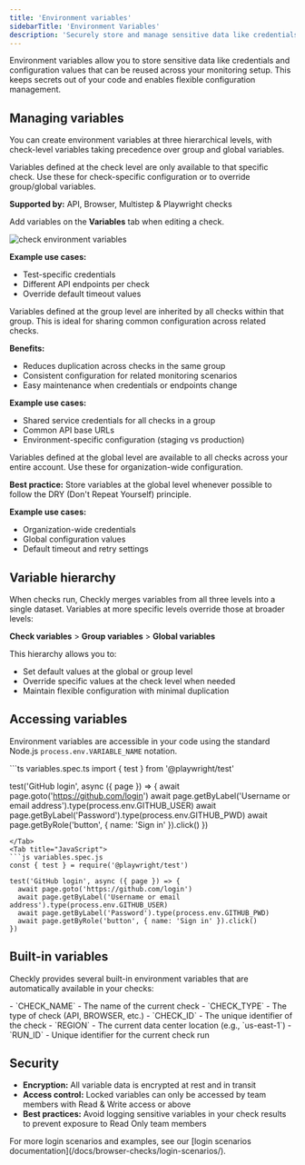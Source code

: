 ```yaml
---
title: 'Environment variables'
sidebarTitle: 'Environment Variables'
description: 'Securely store and manage sensitive data like credentials and configuration values across your monitoring checks'
---
```


Environment variables allow you to store sensitive data like credentials and configuration values that can be reused across your monitoring setup. This keeps secrets out of your code and enables flexible configuration management.

## Managing variables

You can create environment variables at three hierarchical levels, with check-level variables taking precedence over group and global variables.

<Accordion title="Check-level variables">
Variables defined at the check level are only available to that specific check. Use these for check-specific configuration or to override group/global variables.

**Supported by:** API, Browser, Multistep & Playwright checks

Add variables on the **Variables** tab when editing a check.

![check environment variables](/images/docs/images/browser-checks/check-environment-variables.png)

**Example use cases:**
- Test-specific credentials
- Different API endpoints per check
- Override default timeout values
</Accordion>

<Accordion title="Group-level variables">
Variables defined at the group level are inherited by all checks within that group. This is ideal for sharing common configuration across related checks.

**Benefits:**
- Reduces duplication across checks in the same group
- Consistent configuration for related monitoring scenarios
- Easy maintenance when credentials or endpoints change

**Example use cases:**
- Shared service credentials for all checks in a group
- Common API base URLs
- Environment-specific configuration (staging vs production)
</Accordion>

<Accordion title="Global variables">
Variables defined at the global level are available to all checks across your entire account. Use these for organization-wide configuration.

**Best practice:** Store variables at the global level whenever possible to follow the DRY (Don't Repeat Yourself) principle.

**Example use cases:**
- Organization-wide credentials
- Global configuration values
- Default timeout and retry settings
</Accordion>

## Variable hierarchy

When checks run, Checkly merges variables from all three levels into a single dataset. Variables at more specific levels override those at broader levels:

**Check variables** > **Group variables** > **Global variables**

This hierarchy allows you to:
- Set default values at the global or group level
- Override specific values at the check level when needed
- Maintain flexible configuration with minimal duplication

## Accessing variables

Environment variables are accessible in your code using the standard Node.js `process.env.VARIABLE_NAME` notation.

<Accordion title="Example: GitHub login">
<Tabs>
<Tab title="TypeScript">
```ts variables.spec.ts
import { test } from '@playwright/test'

test('GitHub login', async ({ page }) => {
  await page.goto('https://github.com/login')
  await page.getByLabel('Username or email address').type(process.env.GITHUB_USER)
  await page.getByLabel('Password').type(process.env.GITHUB_PWD)
  await page.getByRole('button', { name: 'Sign in' }).click()
})
```
</Tab>
<Tab title="JavaScript">
```js variables.spec.js
const { test } = require('@playwright/test')

test('GitHub login', async ({ page }) => {
  await page.goto('https://github.com/login')
  await page.getByLabel('Username or email address').type(process.env.GITHUB_USER)
  await page.getByLabel('Password').type(process.env.GITHUB_PWD)
  await page.getByRole('button', { name: 'Sign in' }).click()
})
```
</Tab>
</Tabs>
</Accordion>

## Built-in variables

Checkly provides several built-in environment variables that are automatically available in your checks:

<Accordion title="Runtime variables">
- `CHECK_NAME` - The name of the current check
- `CHECK_TYPE` - The type of check (API, BROWSER, etc.)
- `CHECK_ID` - The unique identifier of the check
- `REGION` - The current data center location (e.g., `us-east-1`)
- `RUN_ID` - Unique identifier for the current check run
</Accordion>

## Security

- **Encryption:** All variable data is encrypted at rest and in transit
- **Access control:** Locked variables can only be accessed by team members with Read & Write access or above
- **Best practices:** Avoid logging sensitive variables in your check results to prevent exposure to Read Only team members

<Note>
For more login scenarios and examples, see our [login scenarios documentation](/docs/browser-checks/login-scenarios/).
</Note>
